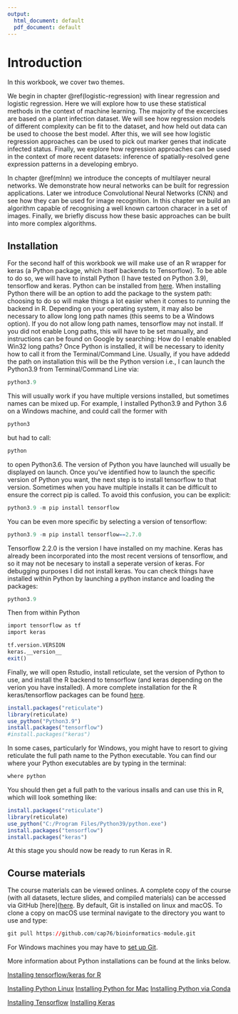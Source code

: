 ```yaml
---
output:
  html_document: default
  pdf_document: default
---
```

# Introduction {#intro}

In this workbook, we cover two themes. 

We begin in chapter \@ref(logistic-regression) with linear regression and logistic regression. Here we will explore how to use these statistical methods in the context of machine learning. The majority of the excercises are based on a plant infection dataset. We will see how regression models of different complexity can be fit to the dataset, and how held out data can be used to choose the best model. After this, we will see how logistic regression approaches can be used to pick out marker genes that indicate infected status. Finally, we explore how regression approaches can be used in the context of more recent datasets: inference of spatially-resolved gene expression patterns in a developing embryo.

In chapter \@ref(mlnn) we introduce the concepts of multilayer neural networks. We demonstrate how neural networks can be built for regression applications. Later we introduce Convolutional Neural Networks (CNN) and see how they can be used for image recognition. In this chapter we build an algorithm capable of recognising a well known cartoon characer in a set of images. Finally, we briefly discuss how these basic approaches can be built into more complex algorithms.

## Installation

For the second half of this workbook we will make use of an R wrapper for keras (a Python package, which itself backends to Tensorflow). To be able to do so, we will have to install Python (I have tested on Python 3.9), tensorflow and keras. Python can be installed from [here](https://www.python.org/downloads/). When installing Python there will be an option to add the package to the system path: choosing to do so will make things a lot easier when it comes to running the backend in R. Depending on your operating system, it may also be necessary to allow long long path names (this seems to be a Windows option). If you do not allow long path names, tensorflow may not install. If you did not enable Long paths, this will have to be set manually, and instructions can be found on Google by searching: How do I enable enabled Win32 long paths? Once Python is installed, it will be necessary to idenity how to call it from the Terminal/Command Line. Usually, if you have addedd the path on installation this will be the Python version i.e., I can launch the Python3.9 from Terminal/Command Line via:

```r
python3.9
```

This will usually work if you have multiple versions installed, but sometimes names can be mixed up. For example, I installed Python3.9 and Python 3.6 on a Windows machine, and could call the former with 

```r
python3
```

but had to call:

```r
python
```

to open Python3.6. The version of Python you have launched will usually be displayed on launch. Once you've identified how to launch the specific version of Python you want, the next step is to install tensorflow to that version. Sometimes when you have multiple installs it can be difficult to ensure the correct pip is called. To avoid this confusion, you can be explicit:

```r
python3.9 -m pip install tensorflow
```

You can be even more specific by selecting a version of tensorflow:

```r
python3.9 -m pip install tensorflow==2.7.0
```

Tensorflow 2.2.0 is the version I have installed on my machine. Keras has already been incorporated into the most recent versions of tensorflow, and so it may not be necesary to install a seperate version of keras. For debugging purposes I did not install keras. You can check things have installed within Python by launching a python instance and loading the packages:

```r
python3.9
```

Then from within Python 
```r
import tensorflow as tf
import keras

tf.version.VERSION
keras.__version__
exit()
```

Finally, we will open Rstudio, install reticulate, set the version of Python to use, and install the R backend to tensorflow (and keras depending on the verion you have installed).  A more complete installation for the R keras/tensorflow packages can be found [here](https://tensorflow.rstudio.com/install/).

```r
install.packages("reticulate")
library(reticulate)
use_python("Python3.9")
install.packages("tensorflow")
#install.packages("keras")
```

In some cases, particularly for Windows, you might have to resort to giving reticulate the full path name to the Python executable. You can find our where your Python executables are by typing in the terminal:

```r
where python
```

You should then get a full path to the various insalls and can use this in R, which will look something like:

```r
install.packages("reticulate")
library(reticulate)
use_python("C:/Program Files/Python39/python.exe")
install.packages("tensorflow")
install.packages("keras")
```
At this stage you should now be ready to run Keras in R.

## Course materials

The course materials can be viewed onlines. A complete copy of the course (with all datasets, lecture slides, and compiled materials) can be accessed via GitHub [here]([here](https://github.com/cap76/bioinformatics-module.git). By default, Git is installed on linux and macOS. To clone a copy on macOS use terminal navigate to the directory you want to use and type:

```r
git pull https://github.com/cap76/bioinformatics-module.git
```

For Windows machines you may have to [set up Git](https://www.computerhope.com/issues/ch001927.htm).

More information about Python installations can be found at the links below.

[Installing tensorflow/keras for R](https://tensorflow.rstudio.com/install/)

[Installing Python Linux](http://docs.python-guide.org/en/latest/starting/install3/linux/)
[Installing Python for Mac](http://docs.python-guide.org/en/latest/starting/install3/osx/)
[Installing Python via Conda](https://conda.io/docs/user-guide/tasks/manage-python.html)

[Installing Tensorflow](https://www.tensorflow.org/install/)
[Installing Keras](https://keras.io/#installation)

